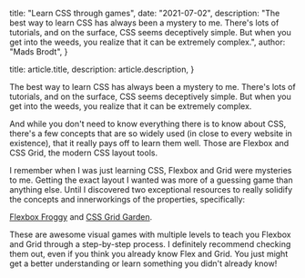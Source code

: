 
  title: "Learn CSS through games",
  date: "2021-07-02",
  description:
    "The best way to learn CSS has always been a mystery to me. There's lots of tutorials, and on the surface, CSS seems deceptively simple. But when you get into the weeds, you realize that it can be extremely complex.",
  author: "Mads Brodt",
}

  title: article.title,
  description: article.description,
}


The best way to learn CSS has always been a mystery to me. There's lots of tutorials, and on the surface, CSS seems deceptively simple. But when you get into the weeds, you realize that it can be extremely complex.

And while you don't need to know everything there is to know about CSS, there's a few concepts that are so widely used (in close to every website in existence), that it really pays off to learn them well. Those are Flexbox and CSS Grid, the modern CSS layout tools.

I remember when I was just learning CSS, Flexbox and Grid were mysteries to me. Getting the exact layout I wanted was more of a guessing game than anything else. Until I discovered two exceptional resources to really solidify the concepts and innerworkings of the properties, specifically:

​[Flexbox Froggy](https://flexboxfroggy.com/) and [CSS Grid Garden](https://cssgridgarden.com/).

These are awesome visual games with multiple levels to teach you Flexbox and Grid through a step-by-step process. I definitely recommend checking them out, even if you think you already know Flex and Grid. You just might get a better understanding or learn something you didn't already know!

​

